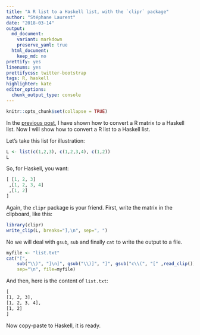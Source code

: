 ```yaml
---
title: "A R list to a Haskell list, with the `clipr` package"
author: "Stéphane Laurent"
date: "2018-03-14"
output:
  md_document:
    variant: markdown
    preserve_yaml: true
  html_document:
    keep_md: no
prettify: yes
linenums: yes
prettifycss: twitter-bootstrap
tags: R, haskell
highlighter: kate
editor_options: 
  chunk_output_type: console
---
```



```r
knitr::opts_chunk$set(collapse = TRUE)
```


In the [previous post](https://laustep.github.io/stlahblog/posts/Rmatrix2HaskellList.html), I have shown how to convert a R matrix to a Haskell list. 
Now I will show how to convert a R list to a Haskell list. 


Let's take this list for illustration:

```r
L <- list(c(1,2,3), c(1,2,3,4), c(1,2))
L
```


So, for Haskell, you want:

```haskell
[ [1, 2, 3]
 ,[1, 2, 3, 4]
 ,[1, 2] 
]
```

Again, the `clipr` package is your friend. 
First, write the matrix in the clipboard, like this:

```r
library(clipr)
write_clip(L, breaks="],\n", sep=", ")
```

No we will deal with `gsub`, `sub` and finally `cat` to write the output to a file.

```r
myfile <- "list.txt"
cat("[",
    sub("\\)", "]\n]", gsub("\\)]", "]", gsub("c\\(", "[" ,read_clip()))), 
    sep="\n", file=myfile)
```

And then, here is the content of `list.txt`: 

```txt
[
[1, 2, 3],
[1, 2, 3, 4],
[1, 2]
]
```

Now copy-paste to Haskell, it is ready.